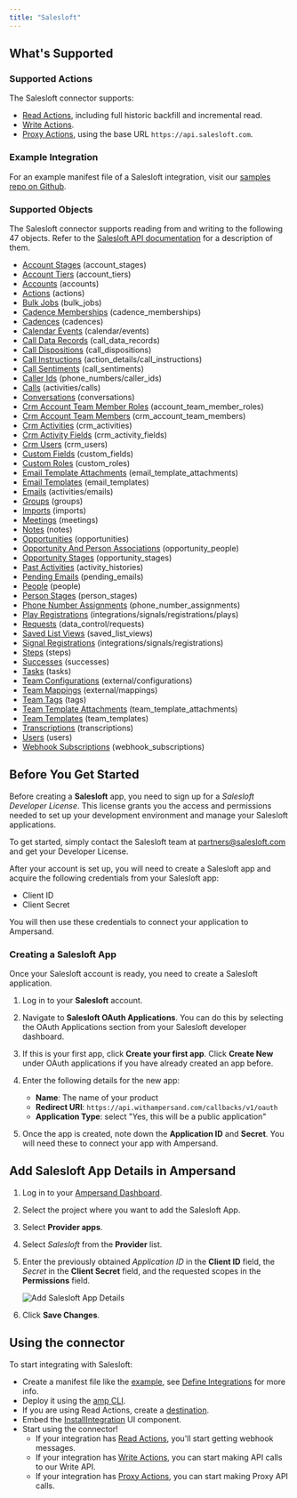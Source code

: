 ```yaml
---
title: "Salesloft"
---
```

## What's Supported

### Supported Actions

The Salesloft connector supports:
- [Read Actions](/read-actions), including full historic backfill and incremental read.
- [Write Actions](/write-actions).
- [Proxy Actions](/proxy-actions), using the base URL `https://api.salesloft.com`.

### Example Integration

For an example manifest file of a Salesloft integration, visit our [samples repo on Github](https://github.com/amp-labs/samples/blob/main/salesloft/amp.yaml).

### Supported Objects

The Salesloft connector supports reading from and writing to the following 47 objects. Refer to the [Salesloft API documentation](https://developers.salesloft.com/docs/api) for a description of them.

- [Account Stages](https://developers.salesloft.com/docs/api/account-stages-index) (account_stages)
- [Account Tiers](https://developers.salesloft.com/docs/api/account-tiers-index) (account_tiers)
- [Accounts](https://developers.salesloft.com/docs/api/accounts-index) (accounts)
- [Actions](https://developers.salesloft.com/docs/api/actions-index) (actions)
- [Bulk Jobs](https://developers.salesloft.com/docs/api/bulk-jobs-index) (bulk_jobs)
- [Cadence Memberships](https://developers.salesloft.com/docs/api/cadence-memberships-index) (cadence_memberships)
- [Cadences](https://developers.salesloft.com/docs/api/cadences-index) (cadences)
- [Calendar Events](https://developers.salesloft.com/docs/api/calendar-events-index) (calendar/events)
- [Call Data Records](https://developers.salesloft.com/docs/api/call-data-records-index) (call_data_records)
- [Call Dispositions](https://developers.salesloft.com/docs/api/call-dispositions-index) (call_dispositions)
- [Call Instructions](https://developers.salesloft.com/docs/api/action-details-call-instructions-index) (action_details/call_instructions)
- [Call Sentiments](https://developers.salesloft.com/docs/api/call-sentiments-index) (call_sentiments)
- [Caller Ids](https://developers.salesloft.com/docs/api/phone-numbers-caller-ids-index) (phone_numbers/caller_ids)
- [Calls](https://developers.salesloft.com/docs/api/activities-calls-index) (activities/calls)
- [Conversations](https://developers.salesloft.com/docs/api/conversations-find-all) (conversations)
- [Crm Account Team Member Roles](https://developers.salesloft.com/docs/api/account-team-member-roles-index) (account_team_member_roles)
- [Crm Account Team Members](https://developers.salesloft.com/docs/api/crm-account-team-members-index) (crm_account_team_members)
- [Crm Activities](https://developers.salesloft.com/docs/api/crm-activities-index) (crm_activities)
- [Crm Activity Fields](https://developers.salesloft.com/docs/api/crm-activity-fields-index) (crm_activity_fields)
- [Crm Users](https://developers.salesloft.com/docs/api/crm-users-index) (crm_users)
- [Custom Fields](https://developers.salesloft.com/docs/api/custom-fields-index) (custom_fields)
- [Custom Roles](https://developers.salesloft.com/docs/api/custom-roles-index) (custom_roles)
- [Email Template Attachments](https://developers.salesloft.com/docs/api/email-template-attachments-index) (email_template_attachments)
- [Email Templates](https://developers.salesloft.com/docs/api/email-templates-index) (email_templates)
- [Emails](https://developers.salesloft.com/docs/api/activities-emails-index) (activities/emails)
- [Groups](https://developers.salesloft.com/docs/api/groups-index) (groups)
- [Imports](https://developers.salesloft.com/docs/api/imports-index) (imports)
- [Meetings](https://developers.salesloft.com/docs/api/meetings-index) (meetings)
- [Notes](https://developers.salesloft.com/docs/api/notes-index) (notes)
- [Opportunities](https://developers.salesloft.com/docs/api/opportunities-index) (opportunities)
- [Opportunity And Person Associations](https://developers.salesloft.com/docs/api/opportunity-people-index) (opportunity_people)
- [Opportunity Stages](https://developers.salesloft.com/docs/api/opportunity-stages-index) (opportunity_stages)
- [Past Activities](https://developers.salesloft.com/docs/api/activity-histories-index) (activity_histories)
- [Pending Emails](https://developers.salesloft.com/docs/api/pending-emails-index) (pending_emails)
- [People](https://developers.salesloft.com/docs/api/people-index) (people)
- [Person Stages](https://developers.salesloft.com/docs/api/person-stages-index) (person_stages)
- [Phone Number Assignments](https://developers.salesloft.com/docs/api/phone-number-assignments-index) (phone_number_assignments)
- [Play Registrations](https://developers.salesloft.com/docs/api/integrations-signals-registrations-plays-index) (integrations/signals/registrations/plays)
- [Requests](https://developers.salesloft.com/docs/api/data-control-requests-index) (data_control/requests)
- [Saved List Views](https://developers.salesloft.com/docs/api/saved-list-views-index) (saved_list_views)
- [Signal Registrations](https://developers.salesloft.com/docs/api/integrations-signals-registrations-index) (integrations/signals/registrations)
- [Steps](https://developers.salesloft.com/docs/api/steps-index) (steps)
- [Successes](https://developers.salesloft.com/docs/api/successes-index) (successes)
- [Tasks](https://developers.salesloft.com/docs/api/tasks-index) (tasks)
- [Team Configurations](https://developers.salesloft.com/docs/api/external-configurations-index) (external/configurations)
- [Team Mappings](https://developers.salesloft.com/docs/api/external-mappings-index) (external/mappings)
- [Team Tags](https://developers.salesloft.com/docs/api/tags-index) (tags)
- [Team Template Attachments](https://developers.salesloft.com/docs/api/team-template-attachments-index) (team_template_attachments)
- [Team Templates](https://developers.salesloft.com/docs/api/team-templates-index) (team_templates)
- [Transcriptions](https://developers.salesloft.com/docs/api/conversations-transcriptions-find-all-transcripts) (transcriptions)
- [Users](https://developers.salesloft.com/docs/api/users-index) (users)
- [Webhook Subscriptions](https://developers.salesloft.com/docs/api/webhook-subscriptions-index) (webhook_subscriptions)

## Before You Get Started

Before creating a **Salesloft** app, you need to sign up for a _Salesloft Developer License_. This license grants you the access and permissions needed to set up your development environment and manage your Salesloft applications.

To get started, simply contact the Salesloft team at [partners@salesloft.com](mailto:partners@salesloft.com.) and get your Developer License.

After your account is set up, you will need to create a Salesloft app and acquire the following credentials from your Salesloft app:

- Client ID
- Client Secret

You will then use these credentials to connect your application to Ampersand.

### Creating a Salesloft App

Once your Salesloft account is ready, you need to create a Salesloft application. 

1. Log in to your **Salesloft** account.

2. Navigate to **Salesloft OAuth Applications**. You can do this by selecting the OAuth Applications section from your Salesloft developer dashboard.

3. If this is your first app, click **Create your first app**. Click **Create New** under OAuth applications if you have already created an app before.

4. Enter the following details for the new app:
   - **Name**: The name of your product
   - **Redirect URI**: `https://api.withampersand.com/callbacks/v1/oauth`
   - **Application Type**: select "Yes, this will be a public application"

5. Once the app is created, note down the **Application ID** and **Secret**. You will need these to connect your app with Ampersand.

## Add Salesloft App Details in Ampersand

1. Log in to your [Ampersand Dashboard](https://dashboard.withampersand.com).

2. Select the project where you want to add the Salesloft App.

3. Select **Provider apps**.

4. Select _Salesloft_ from the **Provider** list.

5. Enter the previously obtained _Application ID_ in the **Client ID** field, the _Secret_ in the **Client Secret** field, and the requested scopes in the **Permissions** field.

   ![Add Salesloft App Details](/images/provider-guides/afc4d83-salesloft.gif) 

6. Click **Save Changes**.

## Using the connector

To start integrating with Salesloft:
- Create a manifest file like the [example](https://github.com/amp-labs/samples/blob/main/salesloft/amp.yaml), see [Define Integrations](/overview) for more info.
- Deploy it using the [amp CLI](/cli/overview).
- If you are using Read Actions, create a [destination](/destinations).
- Embed the [InstallIntegration](/embeddable-ui-components#install-integration) UI component.
- Start using the connector!
   - If your integration has [Read Actions](/read-actions), you'll start getting webhook messages.
   - If your integration has [Write Actions](/write-actions), you can start making API calls to our Write API.
   - If your integration has [Proxy Actions](/proxy-actions), you can start making Proxy API calls.
   
